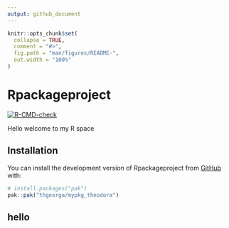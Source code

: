 ```yaml
---
output: github_document
---
```


<!-- README.md is generated from README.Rmd. Please edit that file -->

```r
knitr::opts_chunk$set(
  collapse = TRUE,
  comment = "#>",
  fig.path = "man/figures/README-",
  out.width = "100%"
)
```

# Rpackageproject

<!-- badges: start -->
[![R-CMD-check](https://github.com/thgeorga/mypkg_theodora/actions/workflows/R-CMD-check.yaml/badge.svg)](https://github.com/thgeorga/mypkg_theodora/actions/workflows/R-CMD-check.yaml)
<!-- badges: end -->

Hello welcome to my R space

## Installation

You can install the development version of Rpackageproject from [GitHub](https://github.com/) with:

``` r
# install.packages("pak")
pak::pak("thgeorga/mypkg_theodora")
```



## hello
